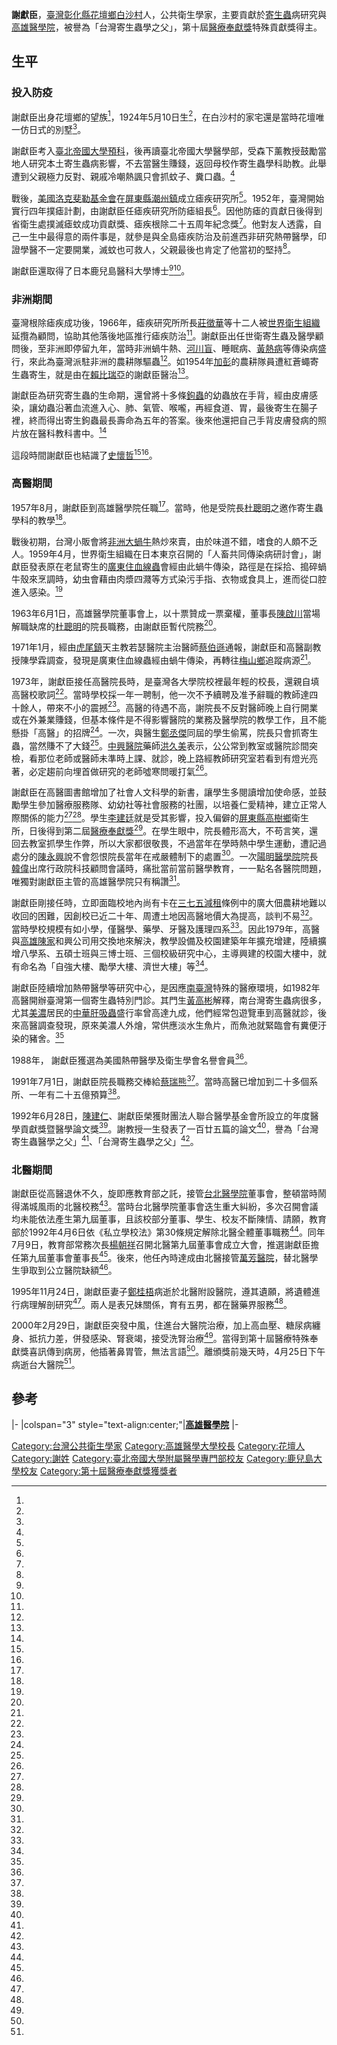 {{Infobox Person
| name   =謝獻臣
| nickname=
| image     = 
| image_size     = 
| caption  =
| Sex = 男
|birth_date= {{Birth date|mf=yes|1924|5|10}}
| birth_place = {{TWN-JPN}}彰化郡花壇-{庄}-
| death_date  ={{Death date and age|mf=yes|2000|4|25|1924|5|10}}
| death_place = {{TWN}}[[臺北市|臺北市]][[臺大醫院|臺大醫院]]
| occupation =公共衛生學家
| alma mater=[[臺北帝國大學預科|臺北帝國大學預科]]<br/>[[臺北帝國大學|臺北帝國大學]]<br/>[[鹿兒島大學|鹿兒島大學]]<br/>
| office = 
| term_start = 
| term_end = 
| spouse = 鄭桂梧
| children=
| honours =[[醫療奉獻獎|醫療奉獻獎]]（2000年）
}}

'''謝獻臣'''{{BD|1924年|5月10日|2000年|4月25日||}}，[[臺灣|臺灣]][[彰化縣|彰化縣]][[花壇鄉|花壇鄉]][[白沙村_(花壇鄉)|白沙村]]人，公共衛生學家，主要貢獻於[[寄生蟲|寄生蟲]]病研究與[[高雄醫學院|高雄醫學院]]，被譽為「台灣寄生蟲學之父」，第十屆[[醫療奉獻獎|醫療奉獻獎]]特殊貢獻獎得主。
==生平==

===投入防疫===
謝獻臣出身花壇鄉的望族<ref name="林秀美1"/>，1924年5月10日生<ref name="小檔案"/>，在白沙村的家宅還是當時花壇唯一仿日式的別墅<ref name="劉明岩"/>。

謝獻臣考入[[臺北帝國大學預科|臺北帝國大學預科]]，後再讀臺北帝國大學醫學部，受森下薰教授鼓勵當地人研究本土寄生蟲病影響，不去當醫生賺錢，返回母校作寄生蟲學科助教。此舉遭到父親極力反對、親戚冷嘲熱諷只會抓蚊子、糞口蟲。<ref name="林秀美1"/>

戰後，[[洛克菲勒基金會|美國洛克斐勒基金會]]在[[屏東縣|屏東縣]][[潮州鎮|潮州鎮]]成立瘧疾研究所<ref name="林秀美1"/>。1952年，臺灣開始實行四年撲瘧計劃，由謝獻臣任瘧疾研究所防瘧組長<ref name="1952-06-24"/>。因他防瘧的貢獻日後得到省衛生處撲滅瘧蚊成功貢獻獎、瘧疾根除二十五周年紀念獎<ref name="小檔案"/>。他對友人透露，自己一生中最得意的兩件事是，就參是與全島瘧疾防治及前進西非研究熱帶醫學，印證學醫不一定要開業，滅蚊也可救人，父親最後也肯定了他當初的堅持<ref name="林秀美1"/>。

謝獻臣還取得了日本鹿兒島醫科大學博士<ref name="小檔案"/><ref name="劉明岩"/>。

===非洲期間===
臺灣根除瘧疾成功後，1966年，瘧疾研究所所長[[莊徵華|莊徵華]]等十二人被[[世界衛生組織|世界衛生組織]]延攬為顧問，協助其他落後地區推行瘧疾防治<ref name="張雅雯"/>。謝獻臣出任世衛寄生蟲及醫學顧問後，至非洲即停留九年，當時非洲蝸牛熱、[[蟠尾絲蟲症|河川盲]]、睡眠病、[[黄热病|黃熱病]]等傳染病盛行，來此為臺灣派駐非洲的農耕隊驅蟲<ref name="林秀美1"/>。如1954年[[加彭|加彭]]的農耕隊員遭紅蒼蠅寄生蟲寄生，就是由在[[利比里亚|賴比瑞亞]]的謝獻臣醫治<ref name="蔡翼飛"/>。

謝獻臣為研究寄生蟲的生命期，還曾將十多條[[鉤蟲症|鉤蟲]]的幼蟲放在手背，經由皮膚感染，讓幼蟲沿著血流進入心、肺、氣管、喉嚨，再經食道、胃，最後寄生在腸子裡，終而得出寄生鉤蟲最長壽命為五年的答案。後來他還把自己手背皮膚發病的照片放在醫科教科書中。<ref name="林秀美1"/>

這段時間謝獻臣也結識了[[史懷哲|史懷哲]]<ref name="林秀美1"/><ref name="鄭丞傑"/>。

===高醫期間===
1957年8月，謝獻臣到高雄醫學院任職<ref name="林秀美4"/>。當時，他是受院長[[杜聰明|杜聰明]]之邀作寄生蟲學科的教學<ref name="林秀美1"/>。

戰後初期，台灣小販會將[[非洲大蝸牛|非洲大蝸牛]]熱炒來賣，由於味道不錯，嗜食的人頗不乏人。1959年4月，世界衛生組織在日本東京召開的「人畜共同傳染病研討會」，謝獻臣發表原在老鼠寄生的[[廣東住血線蟲|廣東住血線蟲]]會經由此蝸牛傳染，路徑是在採拾、搗碎蝸牛殼來烹調時，幼虫會藉由肉漿四濺等方式染污手指、衣物或食具上，進而從口腔進入感染。<ref name="1970-02-03"/>

1963年6月1日，高雄醫學院董事會上，以十票贊成一票棄權，董事長[[陳啟川|陳啟川]]當場解職缺席的[[杜聰明|杜聰明]]的院長職務，由謝獻臣暫代院務<ref name="1963-06-02"/>。

1971年1月，經由[[虎尾鎮|虎尾鎮]]天主教若瑟醫院主治醫師[[蔡伯遜|蔡伯遜]]通報，謝獻臣和高醫副教授陳學霖調查，發現是廣東住血線蟲經由蝸牛傳染，再轉往[[梅山鄉_(台灣)|梅山鄉]]追蹤病源<ref name="1970-01-27"/>。

1973年，謝獻臣接任高醫院長時，是臺灣各大學院校裡最年輕的校長，還親自填高醫校歌詞<ref name="林秀美1"/>。當時學校採一年一聘制，他一次不予續聘及准予辭職的教師達四十餘人，帶來不小的震撼<ref name="林秀美3"/>。高醫的待遇不高，謝院長不反對醫師晚上自行開業或在外兼業賺錢，但基本條件是不得影響醫院的業務及醫學院的教學工作，且不能懸掛「高醫」的招牌<ref name="林秀美3"/>。一次，與醫生[[鄭丞傑|鄭丞傑]]同屆的學生偷罵，院長只會抓寄生蟲，當然賺不了大錢<ref name="鄭丞傑"/>。[[中興醫院|中興醫院]]藥師[[洪久美|洪久美]]表示，公公常到教室或醫院診間突檢，看那位老師或醫師未準時上課、就診，晚上路經教師研究室若看到有燈光亮著，必定趨前向埋首做研究的老師噓寒問暖打氣<ref name="林秀美1" />。

謝獻臣在高醫圖書館增加了社會人文科學的新書，讓學生多閱讀增加使命感，並鼓勵學生參加醫療服務隊、幼幼社等社會服務的社團，以培養仁愛精神，建立正常人際關係的能力<ref name="林秀美3"/><ref name="謝獻臣"/>。學生[[李建廷|李建廷]]就是受其影響，投入偏僻的[[屏東縣|屏東縣]][[高樹鄉|高樹鄉]]衛生所，日後得到第二屆[[醫療奉獻獎|醫療奉獻獎]]<ref name="張耀懋"/>。在學生眼中，院長體形高大，不苟言笑，還回去教室抓學生作弊，所以大家都很敬畏，不過當年在學時熱中學生運動，遭記過處分的[[陳永興|陳永興]]說不會怨恨院長當年在戒嚴體制下的處置<ref name="林秀美1"/>。一次[[國立陽明大學|陽明醫學院]]院長[[韓偉_(學者)|韓偉]]出席行政院科技顧問會議時，痛批當前當前醫學教育，一一點名各醫院問題，唯獨對謝獻臣主管的高雄醫學院只有稱讚<ref name="林秀美3"/>。

謝獻臣剛接任時，立即面臨校地內尚有卡在[[三七五減租|三七五減租]]條例中的廣大佃農耕地難以收回的困難，因創校已近二十年、周遭土地因高醫地價大為提高，談判不易<ref name="陳俊廷、林崑峯"/>。當時學校規模有如小學，僅醫學、藥學、牙醫及護理四系<ref name="林秀美1"/>。因此1979年，高醫與[[高雄陳家|高雄陳家]]和興公司用交換地來解決，教學設備及校園建築年年擴充增建，陸續擴增八學系、五碩士班與三博士班、三個校級研究中心，主導興建的校園大樓中，就有命名為「自強大樓、勵學大樓、濟世大樓」等<ref name="陳俊廷、林崑峯"/>。

謝獻臣陸續增加熱帶醫學等研究中心，是因應[[南臺灣|南臺灣]]特殊的醫療環境，如1982年高醫開辦臺灣第一個寄生蟲特別門診。其門生[[黃高彬|黃高彬]]解釋，南台灣寄生蟲病很多，尤其[[美濃區|美濃]]居民的[[中華肝吸蟲|中華肝吸蟲]]盛行率曾高達九成，他們經常包遊覽車到高醫就診，後來高醫調查發現，原來美濃人外燴，常供應淡水生魚片，而魚池就緊臨會有糞便汙染的豬舍。<ref name="林秀美1"/>

1988年， 謝獻臣獲選為美國熱帶醫學及衛生學會名譽會員<ref name="1988-06-22"/>。

1991年7月1日，謝獻臣院長職務交棒給[[蔡瑞熊|蔡瑞熊]]<ref name="林秀美4"/>。當時高醫已增加到二十多個系所、一年有二十五億預算<ref name="林秀美1"/>。

1992年6月28日，[[陳建仁|陳建仁]]、謝獻臣榮獲財團法人聯合醫學基金會所設立的年度醫學貢獻獎暨醫學論文獎<ref name="1992-06-29"/>。謝教授一生發表了一百廿五篇的論文<ref name="鄭丞傑"/>，譽為「台灣寄生蟲醫學之父」<ref name="劉明岩"/>、「台灣寄生蟲學之父」<ref name="鄭丞傑"/>。

===北醫期間===
謝獻臣從高醫退休不久，旋即應教育部之託，接管[[台北醫學院|台北醫學院]]董事會，整頓當時鬧得滿城風雨的北醫校務<ref name="林秀美1"/>。當時台北醫學院董事會迭生重大糾紛，多次召開會議均未能依法產生第九屆董事，且該校部分董事、學生、校友不斷陳情、請願，教育部於1992年4月6日依《私立學校法》第30條規定解除北醫全體董事職務<ref name="張麗君"/>。同年7月9日，教育部常務次長[[楊朝祥|楊朝祥]]召開北醫第九屆董事會成立大會，推選謝獻臣擔任第九屆董事會董事長<ref name="1992-07-10"/>。後來，他任內時達成由北醫接管[[萬芳醫院|萬芳醫院]]，替北醫學生爭取到公立醫院缺額<ref name="1996-07-18"/>。

1995年11月24日，謝獻臣妻子[[鄭桂梧|鄭桂梧]]病逝於北醫附設醫院，遵其遺願，將遺體進行病理解剖研究<ref name="1995-11-28"/>。兩人是表兄妹關係，育有五男，都在醫藥界服務<ref name="1988-09-01"/>。

2000年2月29日，謝獻臣突發中風，住進台大醫院治療，加上高血壓、糖尿病纏身、抵抗力差，併發感染、腎衰竭，接受洗腎治療<ref name="林秀美2"/>。當得到第十屆醫療特殊奉獻獎喜訊傳到病房，他插著鼻胃管，無法言語<ref name="林秀美1"/>。離頒獎前幾天時，4月25日下午病逝台大醫院<ref name="林秀美2"/>。

==參考==
{{portal box|人物|台灣|醫學}}
{{reflist|3|refs=

<ref name="1996-07-18">{{Cite news|url=|title=北醫正式接手萬芳 快則年底營運 將掀起醫界人事搬風|author=|language=zh-tw|newspaper=《民生報》|date=1996-07-18|accessdate=}}</ref>

<ref name="張麗君">{{Cite news|url=|title=促北醫早日正常運作 教部成立董事遴選小組|author=張麗君|language=zh-tw|newspaper=《民生報》|date=1992-04-14|accessdate=}}</ref>

<ref name="1992-07-10">{{Cite news|url=|title=《衛生櫥窗》北醫新董事會成立 謝獻臣接任董事長|author=|language=zh-tw|newspaper=《民生報》|date=1992-07-10|accessdate=}}</ref>

<ref name="張耀懋">{{Cite news|url=|title=愛在吾土吾鄉 第二屆醫療奉獻獎系列報導之四 李建廷 山陬海角做先鋒|author=張耀懋|language=zh-tw|newspaper=《民生報》|date=1992-01-15|accessdate=}}</ref>

<ref name="劉明岩">{{Cite news|url=https://udn.com/news/story/7325/4105574|title=花壇唯一仿日式建築沒了！台灣寄生蟲醫學之父故居被拆|author=劉明岩|language=zh-tw|newspaper=《聯合報》|date=2019-10-15|accessdate=2020-04-24|archive-date=2019-10-22|archive-url=https://web.archive.org/web/20191022232200/https://udn.com/news/story/7325/4105574|dead-url=no}}</ref>

<ref name="陳俊廷、林崑峯">{{Cite news|url=https://www.peoplenews.tw/news/1d00e4d5-80d8-4f06-83b3-c8778a6662a3|title=高醫校史茁壯篇《後記》黃文龍：高醫轉型正義「黑天鵝效應」會一直擴張發酵….|author=陳俊廷、林崑峯|language=zh-tw|newspaper=《民報》|date=2018-07-09|accessdate=2020-04-24|archive-date=2018-10-20|archive-url=https://web.archive.org/web/20181020045645/http://www.peoplenews.tw/news/1d00e4d5-80d8-4f06-83b3-c8778a6662a3|dead-url=no}}</ref>

<ref name="張雅雯">{{Cite news|url=|title=瘧疾防疫 繞著地球跑 台灣與WHO一段瘧緣|author=張雅雯|language=zh-tw|publisher=《民生報》|date=2005-05-15|accessdate=}}</ref>

<ref name="1952-06-24">{{Cite news|url=|title=高屏九鄉鎮衛生人員 實施防瘧訓練 由中美專家任講師|author=|language=zh-tw|newspaper=《聯合報》|date=1952-06-24|accessdate=}}</ref>

<ref name="1970-01-27">{{Cite news|url=|title=嬰兒腦脊髓中 寄生吸血絲蟲 嘉義梅山發現罕有病例 罹染此症嚴重損害耳目|author=|language=zh-tw|newspaper=《聯合報》|date=1970-01-27|accessdate=}}</ref>

<ref name="蔡翼飛">{{Cite news|url=|title=一千多個日子的非洲農耕生活|author=蔡翼飛|language=zh-tw|newspaper=《聯合報》|date=1969-06-12|accessdate=}}</ref>

<ref name="1970-02-03">{{Cite news|url=|title=陸螺病 醫學界重要發現 禍根是非洲蝸牛|author=|language=zh-tw|newspaper=《聯合報》|date=1970-02-03|accessdate=}}</ref>

<ref name="1988-06-22">{{Cite news|url=|title=美國熱帶醫學及衛生學會 謝獻臣獲選為名譽會員|author=|language=zh-tw|newspaper=《民生報》|date=1988-06-22|accessdate=}}</ref>

<ref name="1988-09-01">{{Cite news|url=|title=人生終有盡﹐但願安樂死﹗ 謝獻臣伉儷法證「死亡權利」|author=|language=zh-tw|newspaper=《民生報》|date=1988-09-01|accessdate=}}</ref>

<ref name="1992-06-29">{{Cite news|url=|title=謝獻臣﹑陳建仁獲醫學貢獻論文獎 聯合基金會昨頒獎 謝東閔勉國人恢復自信|author=|language=zh-tw|newspaper=《民生報》|date=1992-06-29|accessdate=}}</ref>

<ref name="1995-11-28">{{Cite news|url=|title=謝獻臣之妻病逝 捐獻遺體展現大愛|author=|language=zh-tw|newspaper=《民生報》|date=1995-11-28|accessdate=}}</ref>

<ref name="林秀美4">{{Cite news|url=|title=高醫三十餘載 謝獻臣明交棒! 勉校友會團結克服難關 再創高醫新局|author=林秀美|language=zh-tw|newspaper=《民生報》|date=1991-06-30|accessdate=}}</ref>

<ref name="林秀美3">{{Cite news|url=|title=重視教學 推動研究 醫學倫理不偏廢 高醫的成功沒有徼幸|author=林秀美|language=zh-tw|newspaper=《民生報》|date=1984-04-22|accessdate=}}</ref>

<ref name="林秀美2">{{Cite news|url=|title=謝獻臣昨病逝|author=林秀美|language=zh-tw|newspaper=《民生報》|date=2000-04-26|accessdate=}}</ref>

<ref name="林秀美1">{{Cite news|url=http://www.hwe.org.tw/Html/WinnersPage?Id=30|title=謝獻臣投注寄生蟲研究的醫界巨人|author=林秀美|language=zh-tw|newspaper=《民生報》|date=2000-04-26|accessdate=2020-04-24}}</ref>

<ref name="小檔案">{{Cite news|url=http://www.hwe.org.tw/Html/WinnersPage?Id=30|title=謝獻臣小檔案|author=|language=zh-tw|newspaper=《民生報》|date=2000-04-26|accessdate=2020-04-24}}</ref>

<ref name="鄭丞傑">{{Cite news|url=|title=一位偉大的醫學家──謝獻臣博士|author=鄭丞傑|language=zh-tw|newspaper=《民生報》|date=2000-05-28|accessdate=}}</ref>

<ref name="謝獻臣">{{Cite news|url=|title=醫德面面觀|author=謝獻臣|language=zh-tw|newspaper=《民生報》|date=1984-04-17|accessdate=}}</ref>

<ref name="1963-06-02">{{Cite news|url=|title=高雄醫學院董事會 決解聘杜聰明職務 昨會議決定由謝獻臣暫代院務 陳啟川說是揮淚斬馬謖|author=|language=zh-tw|newspaper=《聯合報》|date=1963-06-02|accessdate=}}</ref>

}}
{{start box}}
{{s-edu}}
|-
|colspan="3" style="text-align:center;"|'''<!-- 注释出：[[File:Kaohsiung_Medical_University_logo.svg|25px]] -->[[高雄醫學大學|高雄醫學院]]'''
|-
{{s-before|[[楊振忠|楊振忠]]}}
{{s-title|[[高雄醫學大學|高雄醫學院]]院長<br /><small>第四任<br>1973年9月24日—1991年6月30日}}
{{s-after|[[蔡瑞熊|蔡瑞熊]]}}
{{end box}}
{{authority control}}
[[Category:台灣公共衛生學家|Category:台灣公共衛生學家]]
[[Category:高雄醫學大學校長|Category:高雄醫學大學校長]]
[[Category:花壇人|Category:花壇人]]
[[Category:謝姓|Category:謝姓]]
[[Category:臺北帝國大學附屬醫學專門部校友|Category:臺北帝國大學附屬醫學專門部校友]]
[[Category:鹿兒島大學校友|Category:鹿兒島大學校友]]
[[Category:第十屆醫療奉獻獎獲獎者|Category:第十屆醫療奉獻獎獲獎者]]